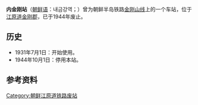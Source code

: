 {{朝鮮半島車站資訊
|公司色 = black
|文字色 = 
|站名 = 内金刚站
|圖片 = Uchi-Kongo Station.JPG
|pxl = 
|圖片說明 =车站站台
|前一站 = [[并武站|并武]]
|前一站距離 = 4.2
|後一站距離 = 
|後一站 = 
|諺文 = 내금강역
|朝鮮漢字 = 內金剛驛
|文觀部式 = Naegeumgang-yeok
|馬-賴式 =Naegŭmgang-yŏk
|副站名 = 
|車站編號 = 
|停站路線數 = 
|所屬公司 = [[京城电气株式会社|京城电气株式会社]]
|所屬路線 = [[金刚山线|金刚山线]]
|距離 = 116.6
|起點站 = [[铁原站|铁原]]
|所在地 =[[江原道_(北)|江原道]][[金刚郡|金刚郡]]<ref>이정국 기자, "[http://www.kwnews.co.kr/nview.asp?s=501&aid=207101800093 르포현장 : 금강산전철 종착지 내금강역 일대], 《강원일보》, 2007년 10월 19일 작성. 현 금강군 내강리의 당시 행정구역명은 회양군 내금강면 장연리였다.</ref>
|車站構造 = 地面车站
|月台配置 = 
|啟用年月日 =1931年7月1日 
|廢站年月日 = 1944年10月1日
|上下車人次 = 
|統計年度 = 
|轉車 = 
|備註 = 
|全寬備註 = 
}}

'''内金刚站'''（[[朝鲜语|朝鲜语]]：내금강역；{{lang|ko|內金剛驛}}）曾为朝鲜半岛铁路[[金刚山线|金刚山线]]上的一个车站，位于[[江原道_(北)|江原道]][[金刚郡|金刚郡]]，已于1944年废止。

== 历史 ==
*1931年7月1日：开始使用。
*1944年10月1日：停用本站。

==参考资料==
{{reflist}}

{{金刚山线}}

[[Category:朝鲜江原道铁路废站|Category:朝鲜江原道铁路废站]]